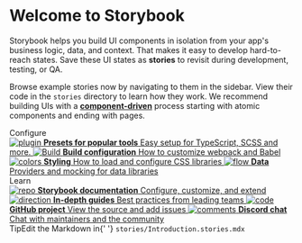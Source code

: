 
<Meta title='Example/Introduction' />

<style>
   {`
    .subheading {
      --mediumdark: '#999999';
      font-weight: 900;
      font-size: 13px;
      color: #999;
      letter-spacing: 6px;
      line-height: 24px;
      text-transform: uppercase;
      margin-bottom: 12px;
      margin-top: 40px;
    }

    .link-list {
      display: grid;
      grid-template-columns: 1fr;
      grid-template-rows: 1fr 1fr;
      row-gap: 10px;
    }

    @media (min-width: 620px) {
      .link-list {
        row-gap: 20px;
        column-gap: 20px;
        grid-template-columns: 1fr 1fr;
      }
    }

    @media all and (-ms-high-contrast:none) {
    .link-list {
        display: -ms-grid;
        -ms-grid-columns: 1fr 1fr;
        -ms-grid-rows: 1fr 1fr;
      }
    }

    .link-item {
      display: block;
      padding: 20px 30px 20px 15px;
      border: 1px solid #00000010;
      border-radius: 5px;
      transition: background 150ms ease-out, border 150ms ease-out, transform 150ms ease-out;
      color: #333333;
      display: flex;
      align-items: flex-start;
    }

    .link-item:hover {
      border-color: #1EA7FD50;
      transform: translate3d(0, -3px, 0);
      box-shadow: rgba(0, 0, 0, 0.08) 0 3px 10px 0;
    }

    .link-item:active {
      border-color: #1EA7FD;
      transform: translate3d(0, 0, 0);
    }

    .link-item strong {
      font-weight: 700;
      display: block;
      margin-bottom: 2px;
    }

    .link-item img {
      height: 40px;
      width: 40px;
      margin-right: 15px;
      flex: none;
    }

    .link-item span {
      font-size: 14px;
      line-height: 20px;
    }

    .tip {
      display: inline-block;
      border-radius: 1em;
      font-size: 11px;
      line-height: 12px;
      font-weight: 700;
      background: #E7FDD8;
      color: #66BF3C;
      padding: 4px 12px;
      margin-right: 10px;
      vertical-align: top;
    }

    .tip-wrapper {
      font-size: 13px;
      line-height: 20px;
      margin-top: 40px;
      margin-bottom: 40px;
    }

    .tip-wrapper code {
      font-size: 12px;
      display: inline-block;
    }
  `}
</style>

# Welcome to Storybook

Storybook helps you build UI components in isolation from your app's business logic, data, and context.
That makes it easy to develop hard-to-reach states. Save these UI states as **stories** to revisit during development, testing, or QA.

Browse example stories now by navigating to them in the sidebar.
View their code in the `stories` directory to learn how they work.
We recommend building UIs with a [**component-driven**](https://componentdriven.org) process starting with atomic components and ending with pages.

<div className='subheading'>Configure</div>

<div className='link-list'>
   <a
      className='link-item'
      href='https://storybook.js.org/docs/react/addons/addon-types'
      target='_blank'
   >
      <img src={Plugin} alt='plugin' />
      <span>
         <strong>Presets for popular tools</strong>
         Easy setup for TypeScript, SCSS and more.
      </span>
   </a>
   <a
      className='link-item'
      href='https://storybook.js.org/docs/react/configure/webpack'
      target='_blank'
   >
      <img src={StackAlt} alt='Build' />
      <span>
         <strong>Build configuration</strong>
         How to customize webpack and Babel
      </span>
   </a>
   <a
      className='link-item'
      href='https://storybook.js.org/docs/react/configure/styling-and-css'
      target='_blank'
   >
      <img src={Colors} alt='colors' />
      <span>
         <strong>Styling</strong>
         How to load and configure CSS libraries
      </span>
   </a>
   <a
      className='link-item'
      href='https://storybook.js.org/docs/react/get-started/setup#configure-storybook-for-your-stack'
      target='_blank'
   >
      <img src={Flow} alt='flow' />
      <span>
         <strong>Data</strong>
         Providers and mocking for data libraries
      </span>
   </a>
</div>

<div className='subheading'>Learn</div>

<div className='link-list'>
   <a
      className='link-item'
      href='https://storybook.js.org/docs'
      target='_blank'
   >
      <img src={Repo} alt='repo' />
      <span>
         <strong>Storybook documentation</strong>
         Configure, customize, and extend
      </span>
   </a>
   <a
      className='link-item'
      href='https://storybook.js.org/tutorials/'
      target='_blank'
   >
      <img src={Direction} alt='direction' />
      <span>
         <strong>In-depth guides</strong>
         Best practices from leading teams
      </span>
   </a>
   <a
      className='link-item'
      href='https://github.com/storybookjs/storybook'
      target='_blank'
   >
      <img src={Code} alt='code' />
      <span>
         <strong>GitHub project</strong>
         View the source and add issues
      </span>
   </a>
   <a className='link-item' href='https://discord.gg/storybook' target='_blank'>
      <img src={Comments} alt='comments' />
      <span>
         <strong>Discord chat</strong>
         Chat with maintainers and the community
      </span>
   </a>
</div>

<div className='tip-wrapper'>
   <span className='tip'>Tip</span>Edit the Markdown in{' '}
   <code>stories/Introduction.stories.mdx</code>
</div>
